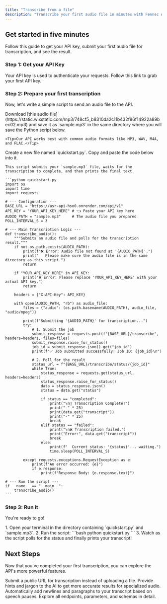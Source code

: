 ```yaml
---
title: "Transcribe from a file"
description: "Transcribe your first audio file in minutes with Fennec API."
---
```


## Get started in five minutes

Follow this guide to get your API key, submit your first audio file for transcription, and see the result.

### Step 1: Get your API Key

Your API key is used to authenticate your requests. Follow this link to grab your first API key.

### Step 2: Prepare your first transcription

Now, let's write a simple script to send an audio file to the API.

<AccordionGroup>
  <Accordion icon="file-audio" title="1. Prepare your audio file">
    Download [this audio file](https://static.wixstatic.com/mp3/748cf5_b8310da2c11b432f86f14922a89bec02.mp3)
 and save it as `sample.mp3` in the same directory where you will save the Python script below.

    <Tip>Our API works best with common audio formats like MP3, WAV, M4A, and FLAC.</Tip>
  </Accordion>

  <Accordion icon="language" title="2. Create the Python script">
    Create a new file named `quickstart.py`. Copy and paste the code below into it.

    This script submits your `sample.mp3` file, waits for the transcription to complete, and then prints the final text.

    ```python quickstart.py
    import os
    import time
    import requests

    # --- Configuration ---
    BASE_URL = "https://asr-api-hso0.onrender.com/api/v1"
    API_KEY = "YOUR_API_KEY_HERE" # 👈 Paste your API key here
    AUDIO_PATH = "sample.mp3"     # The audio file you prepared
    POLL_INTERVAL_S = 3

    # --- Main Transcription Logic ---
    def transcribe_audio():
        """Submits an audio file and polls for the transcription result."""
        if not os.path.exists(AUDIO_PATH):
            print(f"❌ Error: Audio file not found at '{AUDIO_PATH}'.")
            print("   Please make sure the audio file is in the same directory as this script.")
            return

        if "YOUR_API_KEY_HERE" in API_KEY:
            print("❌ Error: Please replace 'YOUR_API_KEY_HERE' with your actual API key.")
            return

        headers = {"X-API-Key": API_KEY}

        with open(AUDIO_PATH, "rb") as audio_file:
            files = {"audio": (os.path.basename(AUDIO_PATH), audio_file, "audio/mpeg")}

            print(f"Submitting '{AUDIO_PATH}' for transcription...")
            try:
                # 1. Submit the job
                submit_response = requests.post(f"{BASE_URL}/transcribe", headers=headers, files=files)
                submit_response.raise_for_status()
                job_id = submit_response.json().get("job_id")
                print(f"✅ Job submitted successfully! Job ID: {job_id}\n")

                # 2. Poll for the result
                status_url = f"{BASE_URL}/transcribe/status/{job_id}"
                while True:
                    status_response = requests.get(status_url, headers=headers)
                    status_response.raise_for_status()
                    data = status_response.json()
                    status = data.get("status")

                    if status == "completed":
                        print("\n🎉 Transcription Complete!")
                        print("-" * 25)
                        print(data.get("transcript"))
                        print("-" * 25)
                        break
                    elif status == "failed":
                        print("\n❌ Transcription failed.")
                        print("Error:", data.get("transcript"))
                        break
                    else:
                        print(f"  Current status: '{status}'... waiting.")
                        time.sleep(POLL_INTERVAL_S)

            except requests.exceptions.RequestException as e:
                print(f"An error occurred: {e}")
                if e.response:
                    print(f"Response Body: {e.response.text}")

    # --- Run the script ---
    if __name__ == "__main__":
        transcribe_audio()
    ```
  </Accordion>
</AccordionGroup>

### Step 3: Run it

You're ready to go!

<Accordion icon="rocket" title="Run the script">
  1.  Open your terminal in the directory containing `quickstart.py` and `sample.mp3`.
  2.  Run the script:
        ```bash
        python quickstart.py
        ```
  3.  Watch as the script polls for the status and finally prints your transcript!

</Accordion>

## Next Steps

Now that you've completed your first transcription, you can explore the API's more powerful features.

<CardGroup cols={2}>

<Card title="Transcribe from a URL" icon="link" href="/transcribe-from-a-url">
  Submit a public URL for transcription instead of uploading a file.
</Card>

<Card title="Improve Accuracy with Context" icon="brain-circuit" href="/essentials/contextual-correction">
  Provide hints and jargon to the AI to get more accurate results for specialized audio.
</Card>

<Card title="Automatic Formatting" icon="align-left" href="/essentials/formatting">
  Automatically add newlines and paragraphs to your transcript based on speech pauses.
</Card>

<Card title="Full API Reference" icon="code" href="/api-reference/create-transcription-job">
  Explore all endpoints, parameters, and schemas in detail.
</Card>

</CardGroup>